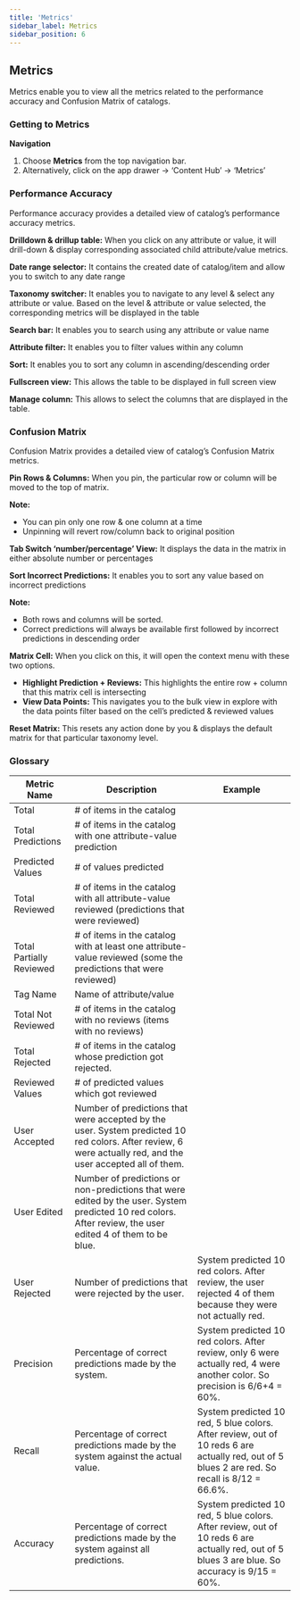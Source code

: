 ```yaml
---
title: 'Metrics'
sidebar_label: Metrics
sidebar_position: 6
---
```




## Metrics

Metrics enable you to view all the metrics related to the performance accuracy and Confusion Matrix of catalogs.

### Getting to Metrics

**Navigation**

1. Choose **Metrics** from the top navigation bar.
2. Alternatively, click on the app drawer -> ‘Content Hub’ -> ‘Metrics’

### Performance Accuracy

Performance accuracy provides a detailed view of catalog’s performance accuracy metrics.

**Drilldown & drillup table:** When you click on any attribute or value, it will drill-down & display corresponding associated child attribute/value metrics.

**Date range selector:** It contains the created date of catalog/item and allow you to switch to any date range

**Taxonomy switcher:** It enables you to navigate to any level & select any attribute or value. Based on the level & attribute or value selected, the corresponding metrics will be displayed in the table

**Search bar:** It enables you to search using any attribute or value name

**Attribute filter:** It enables you to filter values within any column

**Sort:** It enables you to sort any column in ascending/descending order

**Fullscreen view:** This allows the table to be displayed in full screen view

**Manage column:** This allows to select the columns that are displayed in the table.

### Confusion Matrix

Confusion Matrix provides a detailed view of catalog’s Confusion Matrix metrics.

**Pin Rows & Columns:** When you pin, the particular row or column will be moved to the top of matrix.

**Note:**

* You can pin only one row & one column at a time
* Unpinning will revert row/column back to original position

**Tab Switch ‘number/percentage’ View:** It displays the data in the matrix in either absolute number or percentages

**Sort Incorrect Predictions:** It enables you to sort any value based on incorrect predictions

**Note:**

* Both rows and columns will be sorted.
* Correct predictions will always be available first followed by incorrect predictions in descending order

**Matrix Cell:** When you click on this, it will open the context menu with these two options.

* **Highlight Prediction + Reviews:** This highlights the entire row + column that this matrix cell is intersecting
* **View Data Points:** This navigates you to the bulk view in explore with the data points filter based on the cell’s predicted & reviewed values

**Reset Matrix:** This resets any action done by you & displays the default matrix for that particular taxonomy level.

### Glossary

| Metric Name | Description | Example |
|---|---|---|
| Total | # of items in the catalog |
| Total Predictions | # of items in the catalog with one attribute-value prediction |
| Predicted Values | # of values predicted |
| Total Reviewed | # of items in the catalog with all attribute-value reviewed (predictions that were reviewed) |
| Total Partially Reviewed | # of items in the catalog with at least one attribute-value reviewed (some the predictions that were reviewed) |
|Tag Name| Name of attribute/value |
| Total Not Reviewed | # of items in the catalog with no reviews (items with no reviews) |
| Total Rejected | # of items in the catalog whose prediction got rejected. |
| Reviewed Values | # of predicted values which got reviewed |
| User Accepted | Number of predictions that were accepted by the user. System predicted 10 red colors. After review, 6 were actually red, and the user accepted all of them. |  
| User Edited | Number of predictions or non-predictions that were edited by the user. System predicted 10 red colors. After review, the user edited 4 of them to be blue.  |
| User Rejected | Number of predictions that were rejected by the user. | System predicted 10 red colors. After review, the user rejected 4 of them because they were not actually red. |
| Precision | Percentage of correct predictions made by the system. | System predicted 10 red colors. After review, only 6 were actually red, 4 were another color. So precision is 6/6+4 = 60%. |
| Recall | Percentage of correct predictions made by the system against the actual value. | System predicted 10 red, 5 blue colors. After review, out of 10 reds 6 are actually red, out of 5 blues 2 are red. So recall is 8/12 = 66.6%. |
| Accuracy | Percentage of correct predictions made by the system against all predictions. | System predicted 10 red, 5 blue colors. After review, out of 10 reds 6 are actually red, out of 5 blues 3 are blue. So accuracy is 9/15 = 60%. |
